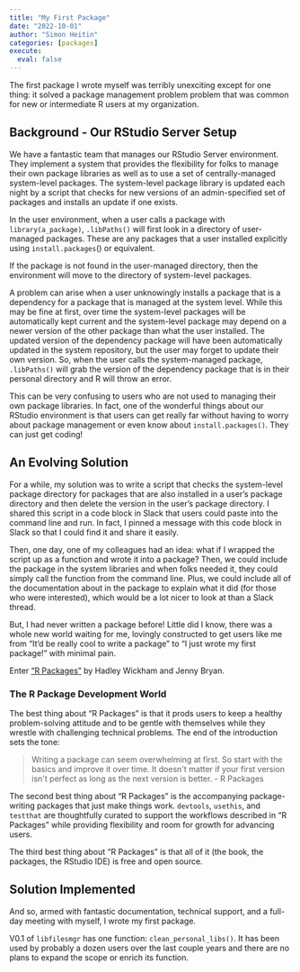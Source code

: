 ```yaml
---
title: "My First Package"
date: "2022-10-01"
author: "Simon Heitin"
categories: [packages]
execute:
  eval: false
---
```

The first package I wrote myself was terribly unexciting except for one thing: it solved a package management problem problem that was common for new or intermediate R users at my organization.

## Background - Our RStudio Server Setup

We have a fantastic team that manages our RStudio Server environment. They implement a system that provides the flexibility for folks to manage their own package libraries as well as to use a set of centrally-managed system-level packages. The system-level package library is updated each night by a script that checks for new versions of an admin-specified set of packages and installs an update if one exists.

In the user environment, when a user calls a package with `library(a_package)`, `.libPaths()` will first look in a directory of user-managed packages. These are any packages that a user installed explicitly using `install.packages`() or equivalent.

If the package is not found in the user-managed directory, then the environment will move to the directory of system-level packages.

A problem can arise when a user unknowingly installs a package that is a dependency for a package that is managed at the system level. While this may be fine at first, over time the system-level packages will be automatically kept current and the system-level package may depend on a newer version of the other package than what the user installed. The updated version of the dependency package will have been automatically updated in the system repository, but the user may forget to update their own version. So, when the user calls the system-managed package, `.libPaths()` will grab the version of the dependency package that is in their personal directory and R will throw an error.

This can be very confusing to users who are not used to managing their own package libraries. In fact, one of the wonderful things about our RStudio environment is that users can get really far without having to worry about package management or even know about `install.packages()`. They can just get coding!

## An Evolving Solution

For a while, my solution was to write a script that checks the system-level package directory for packages that are also installed in a user's package directory and then delete the version in the user's package directory. I shared this script in a code block in Slack that users could paste into the command line and run. In fact, I pinned a message with this code block in Slack so that I could find it and share it easily.

Then, one day, one of my colleagues had an idea: what if I wrapped the script up as a function and wrote it into a package? Then, we could include the package in the system libraries and when folks needed it, they could simply call the function from the command line. Plus, we could include all of the documentation about in the package to explain what it did (for those who were interested), which would be a lot nicer to look at than a Slack thread.

But, I had never written a package before! Little did I know, there was a whole new world waiting for me, lovingly constructed to get users like me from "It'd be really cool to write a package" to "I just wrote my first package!" with minimal pain.

Enter ["R Packages"](https://r-pkgs.org/) by Hadley Wickham and Jenny Bryan.

### The R Package Development World

The best thing about "R Packages" is that it prods users to keep a healthy problem-solving attitude and to be gentle with themselves while they wrestle with challenging technical problems. The end of the introduction sets the tone:

> Writing a package can seem overwhelming at first. So start with the basics and improve it over time. It doesn\'t matter if your first version isn\'t perfect as long as the next version is better. - R Packages

The second best thing about "R Packages" is the accompanying package-writing packages that just make things work. `devtools`, `usethis`, and `testthat` are thoughtfully curated to support the workflows described in "R Packages" while providing flexibility and room for growth for advancing users.

The third best thing about "R Packages" is that all of it (the book, the packages, the RStudio IDE) is free and open source.

## Solution Implemented

And so, armed with fantastic documentation, technical support, and a full-day meeting with myself, I wrote my first package. 

V0.1 of `libfilesmgr` has one function: `clean_personal_libs()`. It has been used by probably a dozen users over the last couple years and there are no plans to expand the scope or enrich its function. 
